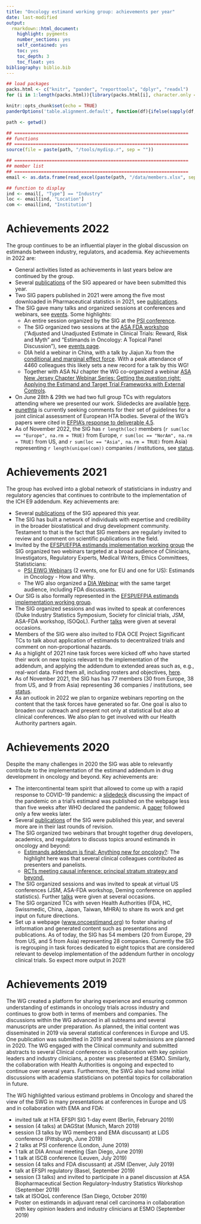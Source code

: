 ```yaml
---
title: "Oncology estimand working group: achievements per year"
date: last-modified
output: 
  rmarkdown::html_document:
    highlight: pygments
    number_sections: yes
    self_contained: yes
    toc: yes
    toc_depth: 3
    toc_float: yes
bibliography: biblio.bib
---
```


```r
## load packages
packs.html <- c("knitr", "pander", "reporttools", "dplyr", "readxl")
for (i in 1:length(packs.html)){library(packs.html[i], character.only = TRUE)}

knitr::opts_chunk$set(echo = TRUE)
panderOptions('table.alignment.default', function(df){ifelse(sapply(df, is.numeric), 'right', 'left')})

path <- getwd()

## =================================================================
## functions
## =================================================================
source(file = paste(path, "/tools/mydisp.r", sep = ""))

## =================================================================
## member list
## =================================================================
email <- as.data.frame(read_excel(paste(path, "/data/members.xlsx", sep = ""), col_types = NULL))

## function to display
ind <- email[, "Type"] == "Industry" 
loc <- email[ind, "Location"]
com <- email[ind, "Institution"]
```

# Achievements 2022

The group continues to be an influential player in the global discussion on estimands between industry, regulators, and academia. Key achievements in 2022 are:

- General activities listed as achievements in last years below are continued by the group.
- Several [publications](publications.html) of the SIG appeared or have been submitted this year. 
- Two SIG papers published in 2021 were among the five most downloaded in Pharmaceutical statistics in 2021, see [publications](publications.html).
- The SIG gave many talks and organized sessions at conferences and webinars, see [events](events_past.html). Some highlights:
  - An entire session organized by the SIG at the [PSI conference](events_past.html#psi-annual-conference).
  - The SIG organized two sessions at the [ASA FDA workshop](https://ww2.amstat.org/meetings/biop/2022/) ("Adjusted and Unadjusted Estimate in Clinical Trials: Reward, Risk and Myth" and "Estimands in Oncology: A Topical Panel Discussion"), see [events page](events_past.html#asa-biopharmaceutical-section-regulatory-industry-statistics-workshop).
  - DIA held a webinar in China, with a talk by Jiajun Xu from the [conditional and marginal effect force](taskforces.html#conditional-vs.-marginal-effects). With a peak attendance of 4460 colleagues this likely sets a new record for a talk by this WG!
  - Together with ASA NJ chapter the WG co-organized a webinar [ASA New Jersey Chapter Webinar Series: Getting the question right: Applying the Estimand and Target Trial Frameworks with External Controls
](communication/20221202_ASA_NJ_TTF_estimands.pdf).
- On June 28th & 29th we had two full group TCs with regulators attending where we presented our work. Slidedecks are available [here](ha.html).
- [eunethta](https://www.eunethta.eu/) is currently seeking comments for their set of guidelines for a joint clinical assessment of European HTA bodies. Several of the WG's papers were cited in [EFPIA's response to deliverable 4.5](https://www.eunethta.eu/d4-5/).
- As of November 2022, the SIG has `r length(loc)` members (`r sum(loc == "Europe", na.rm = TRUE)` from Europe, `r sum(loc == "NorAm", na.rm = TRUE)` from US, and `r sum(loc == "Asia", na.rm = TRUE)` from Asia) representing `r length(unique(com))` companies / institutions, see [status](status.html).

# Achievements 2021

The group has evolved into a global network of statisticians in industry and regulatory agencies that continues to contribute to the implementation of the ICH E9 addendum. Key achievements are:

-   Several [publications](publications.html) of the SIG appeared this year.
-   The SIG has built a network of individuals with expertise and credibility in the broader biostatistical and drug development community. Testament to that is the fact that SIG members are regularly invited to review and comment on scientific publications in the field.
-   Invited by the [EFSPI/EFPIA estimands implementation working group](https://www.efspi.org/EFSPI/Working_Groups/EFSPI_EFPIA_EIWG.aspx) the SIG organized two webinars targeted at a broad audience of Clinicians, Investigators, Regulatory Experts, Medical Writers, Ethics Committees, Statisticians:
    - [PSI EIWG Webinars](events_past.html#psi-eiwg-webinar-estimands-in-oncology---how-and-why) (2 events, one for EU and one for US): Estimands in Oncology - How and Why.
    - The WG also organized a [DIA Webinar](events_past.html#dia-webinar-estimands-how-and-why---a-real-life-case-study-in-oncology) with the same target audience, including FDA discussants.
-   Our SIG is also formally represented in the [EFSPI/EFPIA estimands implementation working group](https://www.efspi.org/EFSPI/Working_Groups/EFSPI_EFPIA_EIWG.aspx).
-   The SIG organized sessions and was invited to speak at conferences (Duke Industry Statistics Symposium, Society for clinicial trials, JSM, ASA-FDA workshop, ISOQoL). Further [talks](events_past.html) were given at several occasions.
-   Members of the SIG were also invited to FDA OCE Project Significant TCs to talk about application of estimands to decentralized trials and comment on non-proportional hazards.
-   As a higlight of 2021 nine task forces were kicked off who have started their work on new topics relevant to the implementation of the addendum, and applying the addendum to extended areas such as, e.g., real-worl data. Find them all, including rosters and objectives, [here](taskforces.html).
-   As of November 2021, the SIG has has 77 members (30 from Europe, 38 from US, and 9 from Asia) representing 36 companies / institutions, see [status](status.html).
-   As an outlook in 2022 we plan to organize webinars reporting on the content that the task forces have generated so far. One goal is also to broaden our outreach and present not only at statistical but also at clinical conferences. We also plan to get involved with our Health Authority partners again.

# Achievements 2020

Despite the many challenges in 2020 the SIG was able to relevantly contribute to the implementation of the estimand addendum in drug development in oncology and beyond. Key achievements are:

-   The intercontinental team spirit that allowed to come up with a rapid response to COVID-19 pandemic: a [slidedeck](talks/other/onco_estimand_COVID-19_slidedeck_v1.pdf) discussing the impact of the pandemic on a trial's estimand was published on the webpage less than five weeks after WHO declared the pandemic. A [paper](https://doi.org/10.1080/19466315.2020.1785543) followed only a few weeks later.
-   Several [publications](publications.html) of the SIG were published this year, and several more are in their last rounds of revision.
-   The SIG organized two webinars that brought together drug developers, academics, and regulators to discuss topics around estimands in oncology and beyond:
    -   [Estimands addendum is final: Anything new for oncology?](https://baselbiometrics.github.io/home/docs/events_past.html#29062020:_Joint_EFSPI__BBS_Webinar:_Estimands_addendum_is_final:_Anything_new_for_oncology): The highlight here was that several clinical colleagues contributed as presenters and panelists.
    -   [RCTs meeting causal inference: principal stratum strategy and beyond.](https://baselbiometrics.github.io/home/docs/events_past.html#07092020:_BBS_Webinar_RCTs_meeting_causal_inference:_principal_stratum_strategy_and_beyond)
-   The SIG organized sessions and was invited to speak at virtual US conferences (JSM, ASA-FDA workshop, Deming conference on applied statistics). Further [talks](events_past.html) were given at several occasions.
-   The SIG organized TCs with seven Health Authorities (FDA, HC, Swissmedic, China, Japan, Taiwan, MHRA) to share its work and get input on future directions.
-   Set up a webpage ([www.oncoestimand.org](http://www.oncoestimand.org/)) to foster sharing of information and generated content such as presentations and publications. As of today, the SIG has 54 members (20 from Europe, 29 from US, and 5 from Asia) representing 28 companies. Currently the SIG is regrouping in task forces dedicated to eight topics that are considered relevant to develop implementation of the addendum further in oncology clinical trials. So expect more output in 2021!

# Achievements 2019

The WG created a platform for sharing experience and ensuring common understanding of estimands in oncology trials across industry and continues to grow both in terms of members and companies. The discussions within the WG advanced in all subteams and several manuscripts are under preparation. As planned, the initial content was disseminated in 2019 via several statistical conferences in Europe and US. One publication was submitted in 2019 and several submissions are planned in 2020. The WG engaged with the Clinical community and submitted abstracts to several Clinical conferences in collaboration with key opinion leaders and industry clinicians, a poster was presented at ESMO. Similarly, the collaboration with Health Authorities is ongoing and expected to continue over several years. Furthermore, the SWG also had some initial discussions with academia statisticians on potential topics for collaboration in future.

The WG highlighted various estimand problems in Oncology and shared the view of the SWG in many presentations at conferences in Europe and US and in collaboration with EMA and FDA:

-   invited talk at HTA EFSPI SIG 1-day event (Berlin, February 2019)
-   session (4 talks) at DAGStat (Munich, March 2019)
-   session (3 talks by WG members and EMA discussant) at LiDS conference (Pittsburgh, June 2019)
-   2 talks at PSI conference (London, June 2019)
-   1 talk at DIA Annual meeting (San Diego, June 2019)
-   1 talk at ISCB conference (Leuven, July 2019)
-   session (4 talks and FDA discussant) at JSM (Denver, July 2019)
-   talk at EFSPI regulatory (Basel, September 2019)
-   session (3 talks) and invited to participate in a panel discussion at ASA Biopharmaceutical Section Regulatory-Industry Statistics Workshop (September 2019)
-   talk at ISOQoL conference (San Diego, October 2019)
-   Poster on estimands in adjuvant renal cell carcinoma in collaboration with key opinion leaders and industry clinicians at ESMO (September 2019)
